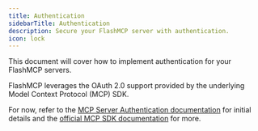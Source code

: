 ```yaml
---
title: Authentication
sidebarTitle: Authentication
description: Secure your FlashMCP server with authentication.
icon: lock
---
```


<VersionBadge version="2.2.7" />

This document will cover how to implement authentication for your FlashMCP servers.

FlashMCP leverages the OAuth 2.0 support provided by the underlying Model Context Protocol (MCP) SDK.

For now, refer to the [MCP Server Authentication documentation](/servers/FlashMCP#authentication) for initial details and the [official MCP SDK documentation](https://modelcontextprotocol.io/specification/2025-03-26/basic/authorization) for more.
